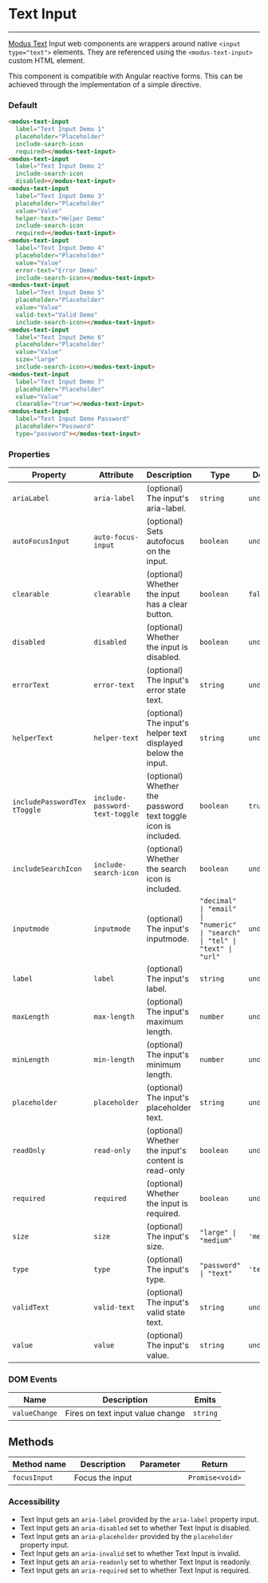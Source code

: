 # Text Input

---

[Modus Text](https://modus.trimble.com/components/inputs/) Input web components are wrappers around native `<input type="text">` elements. They are referenced using the `<modus-text-input>` custom HTML element.

This component is compatible with Angular reactive forms. This can be achieved through the implementation of a simple directive.

### Default

<modus-text-input label="Text Input Demo 1" placeholder="Placeholder" include-search-icon required></modus-text-input>
<modus-text-input label="Text Input Demo 2" include-search-icon disabled></modus-text-input>
<modus-text-input label="Text Input Demo 3" placeholder="Placeholder" value="Value" helper-text="Helper Demo" include-search-icon required></modus-text-input>
<modus-text-input label="Text Input Demo 4" placeholder="Placeholder" value="Value" error-text="Error Demo" include-search-icon></modus-text-input>
<modus-text-input label="Text Input Demo 5" placeholder="Placeholder" value="Value" valid-text="Valid Demo" include-search-icon></modus-text-input>
<modus-text-input label="Text Input Demo 6" placeholder="Placeholder" value="Value" size="large" include-search-icon></modus-text-input>
<modus-text-input label="Text Input Demo 7" placeholder="Placeholder" value="Value" clearable="true"></modus-text-input>
<modus-text-input label="Text Input Demo Password" placeholder="Password" type="password"></modus-text-input>

```html
<modus-text-input
  label="Text Input Demo 1"
  placeholder="Placeholder"
  include-search-icon
  required></modus-text-input>
<modus-text-input
  label="Text Input Demo 2"
  include-search-icon
  disabled></modus-text-input>
<modus-text-input
  label="Text Input Demo 3"
  placeholder="Placeholder"
  value="Value"
  helper-text="Helper Demo"
  include-search-icon
  required></modus-text-input>
<modus-text-input
  label="Text Input Demo 4"
  placeholder="Placeholder"
  value="Value"
  error-text="Error Demo"
  include-search-icon></modus-text-input>
<modus-text-input
  label="Text Input Demo 5"
  placeholder="Placeholder"
  value="Value"
  valid-text="Valid Demo"
  include-search-icon></modus-text-input>
<modus-text-input
  label="Text Input Demo 6"
  placeholder="Placeholder"
  value="Value"
  size="large"
  include-search-icon></modus-text-input>
<modus-text-input
  label="Text Input Demo 7"
  placeholder="Placeholder"
  value="Value"
  clearable="true"></modus-text-input>
<modus-text-input
  label="Text Input Demo Password"
  placeholder="Password"
  type="password"></modus-text-input>
```

### Properties

| Property                     | Attribute                      | Description                                                   | Type                                                                        | Default     |
| ---------------------------- | ------------------------------ | ------------------------------------------------------------- | --------------------------------------------------------------------------- | ----------- |
| `ariaLabel`                  | `aria-label`                   | (optional) The input's aria-label.                            | `string`                                                                    | `undefined` |
| `autoFocusInput`             | `auto-focus-input`             | (optional) Sets autofocus on the input.                       | `boolean`                                                                   | `undefined` |
| `clearable`                  | `clearable`                    | (optional) Whether the input has a clear button.              | `boolean`                                                                   | `false`     |
| `disabled`                   | `disabled`                     | (optional) Whether the input is disabled.                     | `boolean`                                                                   | `undefined` |
| `errorText`                  | `error-text`                   | (optional) The input's error state text.                      | `string`                                                                    | `undefined` |
| `helperText`                 | `helper-text`                  | (optional) The input's helper text displayed below the input. | `string`                                                                    | `undefined` |
| `includePasswordTex tToggle` | `include-password-text-toggle` | (optional) Whether the password text toggle icon is included. | `boolean`                                                                   | `true`      |
| `includeSearchIcon`          | `include-search-icon`          | (optional) Whether the search icon is included.               | `boolean`                                                                   | `undefined` |
| `inputmode`                  | `inputmode`                    | (optional) The input's inputmode.                             | `"decimal" \| "email" \| "numeric" \| "search" \| "tel" \| "text" \| "url"` | `undefined` |
| `label`                      | `label`                        | (optional) The input's label.                                 | `string`                                                                    | `undefined` |
| `maxLength`                  | `max-length`                   | (optional) The input's maximum length.                        | `number`                                                                    | `undefined` |
| `minLength`                  | `min-length`                   | (optional) The input's minimum length.                        | `number`                                                                    | `undefined` |
| `placeholder`                | `placeholder`                  | (optional) The input's placeholder text.                      | `string`                                                                    | `undefined` |
| `readOnly`                   | `read-only`                    | (optional) Whether the input's content is read-only           | `boolean`                                                                   | `undefined` |
| `required`                   | `required`                     | (optional) Whether the input is required.                     | `boolean`                                                                   | `undefined` |
| `size`                       | `size`                         | (optional) The input's size.                                  | `"large" \| "medium"`                                                       | `'medium'`  |
| `type`                       | `type`                         | (optional) The input's type.                                  | `"password" \| "text"`                                                      | `'text'`    |
| `validText`                  | `valid-text`                   | (optional) The input's valid state text.                      | `string`                                                                    | `undefined` |
| `value`                      | `value`                        | (optional) The input's value.                                 | `string`                                                                    | `undefined` |

### DOM Events

| Name          | Description                      | Emits    |
| ------------- | -------------------------------- | -------- |
| `valueChange` | Fires on text input value change | `string` |

## Methods

| Method name  | Description     | Parameter | Return          |
| ------------ | --------------- | --------- | --------------- |
| `focusInput` | Focus the input |           | `Promise<void>` |

### Accessibility

- Text Input gets an `aria-label` provided by the `aria-label` property input.
- Text Input gets an `aria-disabled` set to whether Text Input is disabled.
- Text Input gets an `aria-placeholder` provided by the `placeholder` property input.
- Text Input gets an `aria-invalid` set to whether Text Input is invalid.
- Text Input gets an `aria-readonly` set to whether Text Input is readonly.
- Text Input gets an `aria-required` set to whether Text Input is required.
